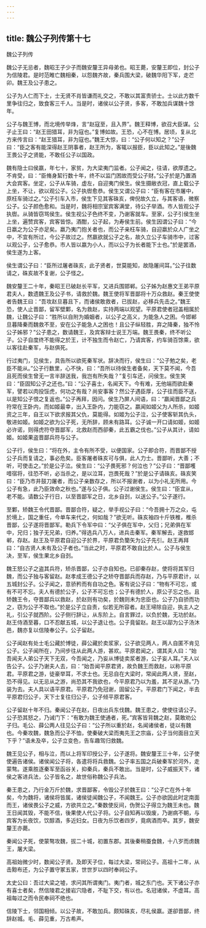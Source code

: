 ```yaml
---
---
---
```

title: 魏公子列传第十七
---

魏公子列传

魏公子无忌者，魏昭王子少子而魏安釐王异母弟也。昭王薨，安釐王即位，封公子为信陵君。是时范睢亡魏相秦，以怨魏齐故，秦兵围大梁，破魏华阳下军，走芒卯。魏王及公子患之。

公子为人仁而下士，士无贤不肖皆谦而礼交之，不敢以其富贵骄士。士以此方数千里争往归之，致食客三千人。当是时，诸侯以公子贤，多客，不敢加兵谋魏十馀年。

公子与魏王博，而北境传举烽，言“赵寇至，且入界”。魏王释博，欲召大臣谋。公子止王曰：“赵王田猎耳，非为寇也。”复博如故。王恐，心不在博。居顷，复从北方来传言曰：“赵王猎耳，非为寇也。”魏王大惊，曰：“公子何以知之？”公子曰：“臣之客有能深得赵王阴事者，赵王所为，客辄以报臣，臣以此知之。”是後魏王畏公子之贤能，不敢任公子以国政。

魏有隐士曰侯嬴，年七十，家贫，为大梁夷门监者。公子闻之，往请，欲厚遗之。不肯受，曰：“臣脩身絜行数十年，终不以监门困故而受公子财。”公子於是乃置酒大会宾客。坐定，公子从车骑，虚左，自迎夷门侯生。侯生摄敝衣冠，直上载公子上坐，不让，欲以观公子。公子执辔愈恭。侯生又谓公子曰：“臣有客在市屠中，原枉车骑过之。”公子引车入巿，侯生下见其客硃亥，俾倪故久立，与其客语，微察公子。公子颜色愈和。当是时，魏将相宗室宾客满堂，待公子举酒。巿人皆观公子执辔。从骑皆窃骂侯生。侯生视公子色终不变，乃谢客就车。至家，公子引侯生坐上坐，遍赞宾客，宾客皆惊。酒酣，公子起，为寿侯生前。侯生因谓公子曰：“今日嬴之为公子亦足矣。嬴乃夷门抱关者也，而公子亲枉车骑，自迎嬴於众人广坐之中，不宜有所过，今公子故过之。然嬴欲就公子之名，故久立公子车骑巿中，过客以观公子，公子愈恭。巿人皆以嬴为小人，而以公子为长者能下士也。”於是罢酒，侯生遂为上客。

侯生谓公子曰：“臣所过屠者硃亥，此子贤者，世莫能知，故隐屠间耳。”公子往数请之，硃亥故不复谢，公子怪之。

魏安釐王二十年，秦昭王已破赵长平军，又进兵围邯郸。公子姊为赵惠文王弟平原君夫人，数遗魏王及公子书，请救於魏。魏王使将军晋鄙将十万众救赵。秦王使使者告魏王曰：“吾攻赵旦暮且下，而诸侯敢救者，已拔赵，必移兵先击之。”魏王恐，使人止晋鄙，留军壁鄴，名为救赵，实持两端以观望。平原君使者冠盖相属於魏，让魏公子曰：“胜所以自附为婚姻者，以公子之高义，为能急人之困。今邯郸旦暮降秦而魏救不至，安在公子能急人之困也！且公子纵轻胜，弃之降秦，独不怜公子姊邪？”公子患之，数请魏王，及宾客辩士说王万端。魏王畏秦，终不听公子。公子自度终不能得之於王，计不独生而令赵亡，乃请宾客，约车骑百馀乘，欲以客往赴秦军，与赵俱死。

行过夷门，见侯生，具告所以欲死秦军状。辞决而行，侯生曰：“公子勉之矣，老臣不能从。”公子行数里，心不快，曰：“吾所以待侯生者备矣，天下莫不闻，今吾且死而侯生曾无一言半辞送我，我岂有所失哉？”复引车还，问侯生。侯生笑曰：“臣固知公子之还也。”曰：“公子喜士，名闻天下。今有难，无他端而欲赴秦军，譬若以肉投馁虎，何功之有哉？尚安事客？然公子遇臣厚，公子往而臣不送，以是知公子恨之复返也。”公子再拜，因问。侯生乃屏人间语，曰：“嬴闻晋鄙之兵符常在王卧内，而如姬最幸，出入王卧内，力能窃之。嬴闻如姬父为人所杀，如姬资之三年，自王以下欲求报其父仇，莫能得。如姬为公子泣，公子使客斩其仇头，敬进如姬。如姬之欲为公子死，无所辞，顾未有路耳。公子诚一开口请如姬，如姬必许诺，则得虎符夺晋鄙军，北救赵而西卻秦，此五霸之伐也。”公子从其计，请如姬。如姬果盗晋鄙兵符与公子。

公子行，侯生曰：“将在外，主令有所不受，以便国家。公子即合符，而晋鄙不授公子兵而复请之，事必危矣。臣客屠者硃亥可与俱，此人力士。晋鄙听，大善；不听，可使击之。”於是公子泣。侯生曰：“公子畏死邪？何泣也？”公子曰：“晋鄙嚄唶宿将，往恐不听，必当杀之，是以泣耳，岂畏死哉？”於是公子请硃亥。硃亥笑曰：“臣乃市井鼓刀屠者，而公子亲数存之，所以不报谢者，以为小礼无所用。今公子有急，此乃臣效命之秋也。”遂与公子俱。公子过谢侯生。侯生曰：“臣宜从，老不能。请数公子行日，以至晋鄙军之日，北乡自刭，以送公子。”公子遂行。

至鄴，矫魏王令代晋鄙。晋鄙合符，疑之，举手视公子曰：“今吾拥十万之众，屯於境上，国之重任，今单车来代之，何如哉？”欲无听。硃亥袖四十斤铁椎，椎杀晋鄙，公子遂将晋鄙军。勒兵下令军中曰：“父子俱在军中，父归；兄弟俱在军中，兄归；独子无兄弟，归养。”得选兵八万人，进兵击秦军。秦军解去，遂救邯郸，存赵。赵王及平原君自迎公子於界，平原君负籣矢为公子先引。赵王再拜曰：“自古贤人未有及公子者也。”当此之时，平原君不敢自比於人。公子与侯生决，至军，侯生果北乡自刭。

魏王怒公子之盗其兵符，矫杀晋鄙，公子亦自知也。已卻秦存赵，使将将其军归魏，而公子独与客留赵。赵孝成王德公子之矫夺晋鄙兵而存赵，乃与平原君计，以五城封公子。公子闻之，意骄矜而有自功之色。客有说公子曰：“物有不可忘，或有不可不忘。夫人有德於公子，公子不可忘也；公子有德於人，原公子忘之也。且矫魏王令，夺晋鄙兵以救赵，於赵则有功矣，於魏则未为忠臣也。公子乃自骄而功之，窃为公子不取也。”於是公子立自责，似若无所容者。赵王埽除自迎，执主人之礼，引公子就西阶。公子侧行辞让，从东阶上。自言罪过，以负於魏，无功於赵。赵王侍酒至暮，口不忍献五城，以公子退让也。公子竟留赵。赵王以鄗为公子汤沐邑，魏亦复以信陵奉公子。公子留赵。

公子闻赵有处士毛公藏於博徒，薛公藏於卖浆家，公子欲见两人，两人自匿不肯见公子。公子闻所在，乃间步往从此两人游，甚欢。平原君闻之，谓其夫人曰：“始吾闻夫人弟公子天下无双，今吾闻之，乃妄从博徒卖浆者游，公子妄人耳。”夫人以告公子。公子乃谢夫人去，曰：“始吾闻平原君贤，故负魏王而救赵，以称平原君。平原君之游，徒豪举耳，不求士也。无忌自在大梁时，常闻此两人贤，至赵，恐不得见。以无忌从之游，尚恐其不我欲也，今平原君乃以为羞，其不足从游。”乃装为去。夫人具以语平原君。平原君乃免冠谢，固留公子。平原君门下闻之，半去平原君归公子，天下士复往归公子，公子倾平原君客。

公子留赵十年不归。秦闻公子在赵，日夜出兵东伐魏。魏王患之，使使往请公子。公子恐其怒之，乃诫门下：“有敢为魏王使通者，死。”宾客皆背魏之赵，莫敢劝公子归。毛公、薛公两人往见公子曰：“公子所以重於赵，名闻诸侯者，徒以有魏也。今秦攻魏，魏急而公子不恤，使秦破大梁而夷先王之宗庙，公子当何面目立天下乎？”语未及卒，公子立变色，告车趣驾归救魏。

魏王见公子，相与泣，而以上将军印授公子，公子遂将。魏安釐王三十年，公子使使遍告诸侯。诸侯闻公子将，各遣将将兵救魏。公子率五国之兵破秦军於河外，走蒙骜。遂乘胜逐秦军至函谷关，抑秦兵，秦兵不敢出。当是时，公子威振天下，诸侯之客进兵法，公子皆名之，故世俗称魏公子兵法。

秦王患之，乃行金万斤於魏，求晋鄙客，令毁公子於魏王曰：“公子亡在外十年矣，今为魏将，诸侯将皆属，诸侯徒闻魏公子，不闻魏王。公子亦欲因此时定南面而王，诸侯畏公子之威，方欲共立之。”秦数使反间，伪贺公子得立为魏王未也。魏王日闻其毁，不能不信，後果使人代公子将。公子自知再以毁废，乃谢病不朝，与宾客为长夜饮，饮醇酒，多近妇女。日夜为乐饮者四岁，竟病酒而卒。其岁，魏安釐王亦薨。

秦闻公子死，使蒙骜攻魏，拔二十城，初置东郡。其後秦稍蚕食魏，十八岁而虏魏王，屠大梁。

高祖始微少时，数闻公子贤。及即天子位，每过大梁，常祠公子。高祖十二年，从击黥布还，为公子置守冢五家，世世岁以四时奉祠公子。

太史公曰：吾过大梁之墟，求问其所谓夷门。夷门者，城之东门也。天下诸公子亦有喜士者矣，然信陵君之接岩穴隐者，不耻下交，有以也。名冠诸侯，不虚耳。高祖每过之而令民奉祠不绝也。

信陵下士，邻国相倾。以公子故，不敢加兵。颇知硃亥，尽礼侯嬴。遂卻晋鄙，终辞赵城。毛、薛见重，万古希声。

